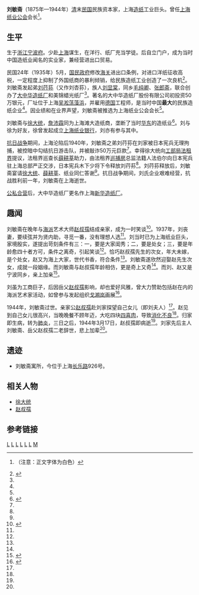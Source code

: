 '''刘敏斋'''（1875年—1944年）[[清朝|清]]末[[中華民國|民国]]民族资本家，上海[[造纸|造纸]]工业巨头。曾任[[上海纸业公会|上海纸业公会]]会长<ref name="刘敏斋薛耕莘回忆">{{cite web|url=http://www.yf.net.cn/structure/memory/memory_detail_42858_1.htm|title=传奇老人薛耕莘（二）|publisher=老同志回忆录|author=[[薛耕莘|薛耕莘]]|date=|accessdate=2013年8月25日|language=zh-hans}}{{dead link|date=2017年11月 |bot=InternetArchiveBot |fix-attempted=yes }}（注意：正文字体为白色）</ref>。

==生平==

生于[[浙江|浙江]][[宁波府|宁波府]]。少赴[[上海|上海]]谋生，在洋行、纸厂充当学徒。后自立门户，成为当时中国造纸业闻名的实业家，兼经营进出口贸易。

民国24年（1935年）5月，[[国民政府|国民政府]]修改[[海关|海关]]进出口条例，对进口洋纸征收高税，一定程度上抑制了外国纸商的暴利倾销，给民族造纸工业创造了一次良机<ref name="上海造纸志第一章第一节">{{cite web |url=http://www.shtong.gov.cn/newsite/node2/node2245/node66831/node66836/node66869/userobject1ai63376.html |title=第一节 起步阶段 |publisher=《上海造纸志》 |author=上海市地方志办公室 |date= |accessdate=2013年8月25日 |language=zh-hans |archive-date=2019年4月20日 |archive-url=https://web.archive.org/web/20190420095357/http://www.shtong.gov.cn/newsite/node2/node2245/node66831/node66836/node66869/userobject1ai63376.html |dead-url=no }}</ref>。刘敏斋发起弟[[刘荇荪|刘荇荪]]（又作刘杏荪），族人[[刘显棠|刘显棠]]，同乡[[毛纯卿|毛纯卿]]、[[张郎斋|张郎斋]]，联合创办了[[大中华造纸厂|大中华造纸厂]]和美锦蜡光纸厂<ref name="上海造纸志第一章第一节"/>。著名的大中华造纸厂股份有限公司初投资50万银元，厂址位于上海[[吴淞|吴淞]][[蕰藻浜|蕰藻浜]]，并雇用[[德国|德国]]工程师，是当时中国'''最大'''的民族造纸企业<ref name="上海造纸志第一章第一节"/>。因业绩和在业界声望，刘敏斋被推选为上海纸业公会会长<ref name="刘敏斋薛耕莘回忆"/>。

刘敏斋与[[徐大统|徐大统]]，[[詹沛霖|詹沛霖]]同为上海滩大造纸商，垄断了当时[[华东|华东]]的造纸业<ref name="徐大统">{{cite web |url=http://www.uname.cn/celeb/celeb_11971597.html |title=徐大统 |publisher=逸名网 |author= |date= |accessdate=2013年8月25日 |language=zh-hans |archive-date=2016年3月4日 |archive-url=https://web.archive.org/web/20160304115719/http://www.uname.cn/celeb/celeb_11971597.html |dead-url=no }}</ref>。刘与徐为好友，徐曾发起成立[[上海纸业银行|上海纸业银行]]，刘亦有参与其中。

[[抗日战争|抗日战争]]期间，上海沦陷后1940年，刘敏斋之弟刘荇荪在刘家被日本宪兵无理拘捕，被控暗中勾结抗日游击队，并被敲诈50万元巨款<ref name="刘敏斋薛耕莘回忆"/>。幸得徐大统向[[工部局|工部局]][[上海法租界|法租界]]提议，法租界巡查长[[薛耕莘|薛耕莘]]助力，由法租界[[巡捕房|巡捕房]]总监法籍人法伯尔向日本宪兵驻上海总部严正交涉，日本宪兵木下少将下令释放刘荇荪<ref name="刘敏斋薛耕莘回忆"/>。刘荇荪释放后，刘敏斋宴请[[徐大统|徐大统]]、[[薛耕莘|薛耕莘]]、纸业同仁答谢<ref name="刘敏斋薛耕莘回忆"/>。抗日战争期间，刘氏企业艰难经营，抗战胜利前一年，刘敏斋在上海逝世。

[[公私合营|公私合营]]后，大中华造纸厂更名作上海[[新华造纸厂|新华造纸厂]]。

==趣闻==

刘敏斋在晚年与[[海派|海派]]艺术大师[[赵叔孺|赵叔孺]]结成亲家，成为一时笑谈<ref name="刘敏斋赵叔孺">{{cite web |url=http://www.jinshizhuanke.com/anecdote/470_3.html |title=安持人物琐忆（六）“赵叔孺先生轶事” |publisher=篆刻导航网 |author=文章作者：陈巨来 |date= |accessdate=2013年8月25日 |language=zh-hans }}{{Dead link|date=2019年10月 |bot=InternetArchiveBot |fix-attempted=yes }}</ref>。1937年，刘丧妻，要续弦并为贤内助，寻觅一番，没有理想人选<ref name="刘敏斋赵叔孺"/>。刘当时已为上海纸业巨头，家境殷实，遂提出苛刻条件有三：一，要是大家闺秀；二，要是处女；三，要是年龄愈四十者方可，条件之离奇，引起笑谈<ref name="刘敏斋赵叔孺"/>。恰巧赵叔孺先生的次女，年大未嫁，是个处女，赵又为海上大家，世代书香，符合条件<ref name="刘敏斋赵叔孺"/>。刘敏斋遂欣然迎娶赵先生次女，成就一段姻缘。而刘敏斋与赵叔孺年龄相仿，更是奇上又奇<ref name="刘敏斋赵叔孺"/>。而刘、赵又是宁波同乡，亲上加亲<ref name="赵叔孺">{{cite web |url=http://www.gmw.cn/01ds/2005-12/28/content_352956.htm |title=业师赵叔孺 |publisher=[[光明网_(中国)|光明网]] 来源：中华读书报 |author=作者:■安持/述 北山/录 |date=2005-12-28 |accessdate=2013年8月25日 |language=zh-hans |archive-date=2016-02-01 |archive-url=https://web.archive.org/web/20160201223118/http://www.gmw.cn/01ds/2005-12/28/content_352956.htm |dead-url=no }}</ref>。

刘虽为工商巨子，后因岳父[[赵叔孺|赵叔孺]]影响，却也爱好风雅，曾大力赞助包括赵在内的海派艺术家活动，如曾参与发起组织[[戈湘岚|戈湘岚]]画展<ref name="底稿">{{cite web|url=http://www.gunews.org/a/dangdaiyishu/20121129/3917.html|title=小摊上淘宝 淘到由大书法家马公愚起草书写的底稿|publisher=中国古玩新闻网|author=|date=发布时间：2012-11-29 22:04|accessdate=2013年8月25日|language=zh-hans}}{{dead link|date=2017年11月 |bot=InternetArchiveBot |fix-attempted=yes }}</ref>。

1944年，刘敏斋过世。亲家公[[赵叔孺|赵叔孺]]赴刘家探望自己女儿（即刘夫人）<ref name="赵叔孺"/>。赵见到自己女儿很高兴，当晚晚餐不顾年迈，大吃四块[[四喜肉|四喜肉]]，导致[[消化不良|消化不良]]<ref name="赵叔孺"/>。归家即生病，转为[[肺炎|肺炎]]，三日之后，1944年3月17日，赵叔孺即病逝<ref name="赵叔孺"/>。刘家先后主人刘敏斋、岳父赵叔孺二老辞世，悲上加辈<ref name="赵叔孺"/>。

==遗迹==
* 刘敏斋寓所，今位于上海[[长乐路|长乐路]]926号。

==相关人物==
* [[徐大统|徐大统]]
* [[赵叔孺|赵叔孺]]

==参考链接==
{{reflist}}

[[Category:1875年出生|L]]
[[Category:宁波人|L]]
[[Category:宁波裔上海人|L]]
[[Category:中国企业家|L]]
[[Category:中国银行家|L]]
[[Category:宁波商帮|L]]
[[Category:刘姓|M]]